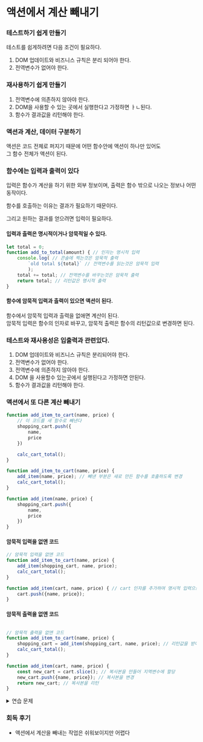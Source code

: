 # 액션에서 계산 빼내기


### 테스트하기 쉽게 만들기

테스트를 쉽게하려면 다음 조건이 필요하다.  

1. DOM 업데이트와 비즈니스 규칙은 분리 되어야 한다.
2. 전역변수가 없어야 한다.


### 재사용하기 쉽게 만들기

1. 전역변수에 의존하지 않아야 한다.
2. DOM을 사용할 수 있는 곳에서 실행한다고 가정하면 ㅏㄴ된다.
3. 함수가 결과값을 리턴해야 한다.



### 액션과 계산, 데이터 구분하기

액션은 코드 전체로 퍼지기 때문에 어떤 함수안에 액션이 하나만 있어도  
그 함수 전체가 액션이 된다.  

### 함수에는 입력과 출력이 있다

입력은 함수가 계산을 하기 위한 외부 정보이며, 출력은 함수 밖으로 나오는 정보나 어떤 동작이다.  

함수를 호출하는 이유는 결과가 필요하기 때문이다. 

그리고 원하는 결과를 얻으려면 입력이 필요하다.  




#### 입력과 출력은 명시적이거나 암묵적일 수 있다.

```js
let total = 0;
function add_to_total(amount) { // 인자는 명시적 입력
    console.log( // 콘솔에 찍는것은 암묵적 출력
        `old total ${total}` // 전역변수를 읽는것은 암묵적 입력
        ); 
    total += total; // 전역변수를 바꾸는것은 암묵적 출력
    return total; // 리턴값은 명시적 출력
}
```

#### 함수에 암묵적 입력과 출력이 있으면 액션이 된다.

함수에서 암묵적 입력과 출력을 없애면 계산이 된다.  
암묵적 입력은 함수의 인자로 바꾸고, 암묵적 출력은 함수의 리턴값으로 변경하면 된다.


### 테스트와 재사용성은 입출력과 관련있다.

1. DOM 업데이트와 비즈니스 규칙은 분리되어야 한다.
2. 전역변수가 없어야 한다.
3. 전역변수에 의존하지 않아야 한다.
4. DOM 을 사용할수 있는곳에서 실행된다고 가정하면 안된다.
5. 함수가 결과값을 리턴해야 한다.



### 액션에서 또 다른 계산 빼내기

```js
function add_item_to_cart(name, price) {
    // 이 코드를 새 함수로 빼낸다
    shopping_cart.push({
        name,
        price
    })

    calc_cart_total();
}

function add_item_to_cart(name, price) {
    add_item(name, price); // 빼낸 부분은 새로 만든 함수를 호출하도록 변경
    calc_cart_total();
}

function add_item(name, price) {
    shopping_cart.push({
        name,
        price
    })
}
```


#### 암묵적 입력을 없앤 코드

```js
// 암묵적 입력을 없앤 코드
function add_item_to_cart(name, price) {
    add_item(shopping_cart, name, price);
    calc_cart_total();
}

function add_item(cart, name, price) { // cart 인자를 추가하여 명시적 입력으로 수정
    cart.push({name, price});
}
```


#### 암묵적 출력을 없앤 코드

```js

// 암묵적 출력을 없앤 코드
function add_item_to_cart(name, price) {
    shopping_cart = add_item(shopping_cart, name, price); // 리턴값을 받아 전역변수에 할당
    calc_cart_total();
}

function add_item(cart, name, price) {
    const new_cart = cart.slice(); // 복사본을 만들어 지역변수에 할당
    new_cart.push({name, price}); // 복사본을 변경
    return new_cart; // 복사본을 리턴
}
```


<details>
 <summary>연습 문제</summary>


### 함수에서 세금을 계산하는 부분을 추출해라

```js

// as-is
function update_tax_dom() {
    set_tax_dom(shopping_cart_total * 0.10);
}


// to-be
function update_tax_dom() {
    set_tax_dom(calc_tax(shopping_cart_total))
}

function calc_tax(total) {
    const tax_ratio = 0.10;
    return total * tax_ratio;
}
```

### 함수에서 계산을 추출해 봐라

```js

// as-is
function update_shipping_icons() {
    const buy_buttons = get_buy_buttons_dom();
    for (const i = 0 ; i < buy_buttons.length ; i++) {
        const button = buy_buttons[i];
        const item = button.item;
        if (item.price + shopping_cart_total >= 20) { // 비즈니스 규칙
            button.show_free_shipping_icon();
        } else {
            button.hide_shipping_icon();
        }
    }
}

// to-be
function update_shipping_icons() {
    const buy_buttons = get_buy_buttons_dom();
    for (const i = 0 ; i < buy_buttons.length ; i++) {
        const button = buy_buttons[i];
        const item = button.item;
        if (item.price + shopping_cart_total >= 20) { // 비즈니스 규칙
            button.show_free_shipping_icon();
        } else {
            button.hide_shipping_icon();
        }
    }
}

function isFreeShipping(price, total) {
    const free_shipping_count = 20;
    return price + total >= free_shipping_count;
}
```
</details>


### 회독 후기
- 액션에서 계산을 빼내는 작업은 쉬워보이지만 어렵다